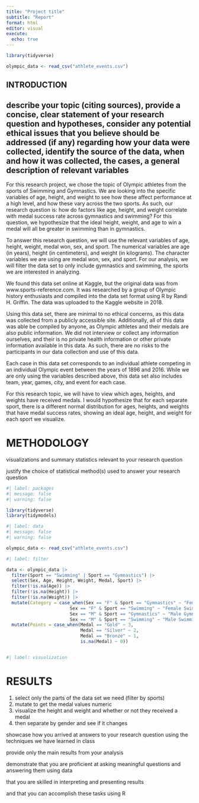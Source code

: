 ```yaml
---
title: "Project title"
subtitle: "Report"
format: html
editor: visual
execute:
  echo: true
---
```


```r
library(tidyverse)

olympic_data <- read_csv("athlete_events.csv")
```

## INTRODUCTION

## describe your topic (citing sources), provide a concise, clear statement of your research question and hypotheses, consider any potential ethical issues that you believe should be addressed (if any) regarding how your data were collected, identify the source of the data, when and how it was collected, the cases, a general description of relevant variables

For this research project, we chose the topic of Olympic athletes from the sports of Swimming and Gymnastics. We are looking into the specific variables of age, height, and weight to see how these affect performance at a high level, and how these vary across the two sports. As such, our research question is: how do factors like age, height, and weight correlate with medal success rate across gymnastics and swimming? For this question, we hypothesize that the ideal height, weight, and age to win a medal will all be greater in swimming than in gymnastics.

To answer this research question, we will use the relevant variables of age, height, weight, medal won, sex, and sport. The numerical variables are age (in years), height (in centimeters), and weight (in kilograms). The character variables we are using are medal won, sex, and sport. For our analysis, we will filter the data set to only include gymnastics and swimming, the sports we are interested in analyzing.

We found this data set online at Kaggle, but the original data was from www.sports-reference.com. It was researched by a group of Olympic history enthusiasts and compiled into the data set format using R by Randi H. Griffin. The data was uploaded to the Kaggle website in 2018.

Using this data set, there are minimal to no ethical concerns, as this data was collected from a publicly accessible site. Additionally, all of this data was able be compiled by anyone, as Olympic athletes and their medals are also public information. We did not interview or collect any information ourselves, and their is no private health information or other private information available in this data.  As such, there are no risks to the participants in our data collection and use of this data. 

Each case in this data set corresponds to an individual athlete competing in an individual Olympic event between the years of 1896 and 2016. While we are only using the variables described above, this data set also includes team, year, games, city, and event for each case. 

For this research topic, we will have to view which ages, heights, and weights have received medals. I would hypothesize that for each separate sport, there is a different normal distribution for ages, heights, and weights that have medal success rates, showing an ideal age, height, and weight for each sport we visualize. 

# METHODOLOGY

visualizations and summary statistics relevant to your research question

justify the choice of statistical method(s) used to answer your research question

```r
#| label: packages
#| message: false
#| warning: false

library(tidyverse)
library(tidymodels)
```

```r
#| label: data
#| message: false
#| warning: false

olympic_data <- read_csv("athlete_events.csv")
```

```r
#| label: filter

data <- olympic_data |>
  filter(Sport == "Swimming" | Sport == "Gymnastics") |>
  select(Sex, Age, Height, Weight, Medal, Sport) |>
  filter(!is.na(Age)) |>
  filter(!is.na(Height)) |>
  filter(!is.na(Weight)) |>
  mutate(Category = case_when(Sex == "F" & Sport == "Gymnastics" ~ "Female Gymnastics",
                        Sex == "F" & Sport == "Swimming" ~ "Female Swimming",
                        Sex == "M" & Sport == "Gymnastics" ~ "Male Gymnastics",
                        Sex == "M" & Sport == "Swimming" ~ "Male Swimming")) |>
  mutate(Points = case_when(Medal == "Gold" ~ 3,
                            Medal == "Silver" ~ 2,
                            Medal == "Bronze" ~ 1,
                            is.na(Medal) ~ 0)) 



```

```r
#| label: visualization

```

# RESULTS

1.  select only the parts of the data set we need (filter by sports)
2.  mutate to get the medal values numeric
3.  visualize the height and weight and whether or not they received a medal
4.  then separate by gender and see if it changes

showcase how you arrived at answers to your research question using the techniques we have learned in class

provide only the main results from your analysis

demonstrate that you are proficient at asking meaningful questions and answering them using data

that you are skilled in interpreting and presenting results

and that you can accomplish these tasks using R
